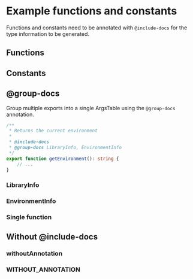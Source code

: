
<Meta title="Example functions and constants" />

# Example functions and constants

Functions and constants need to be annotated with `@include-docs` for the type information to be generated.

<Story name="API" />

## Functions

<ArgsTable of="isNumber" />

<ArgsTable of="isString" />

## Constants

<ArgsTable of="IS_STANDALONE" />

## @group-docs

Group multiple exports into a single ArgsTable using the `@group-docs` annotation.

```typescript
/**
 * Returns the current environment
 *
 * @include-docs
 * @group-docs LibraryInfo, EnvironmentInfo
 */
export function getEnvironment(): string {
	// ...
}
```

### LibraryInfo

<ArgsTable of="LibraryInfo" />

### EnvironmentInfo

<ArgsTable of="EnvironmentInfo" />

### Single function

<ArgsTable of="getEnvironment" />

## Without @include-docs

### withoutAnnotation

<ArgsTable of="withoutAnnotation" />

### WITHOUT_ANNOTATION

<ArgsTable of="WITHOUT_ANNOTATION" />
